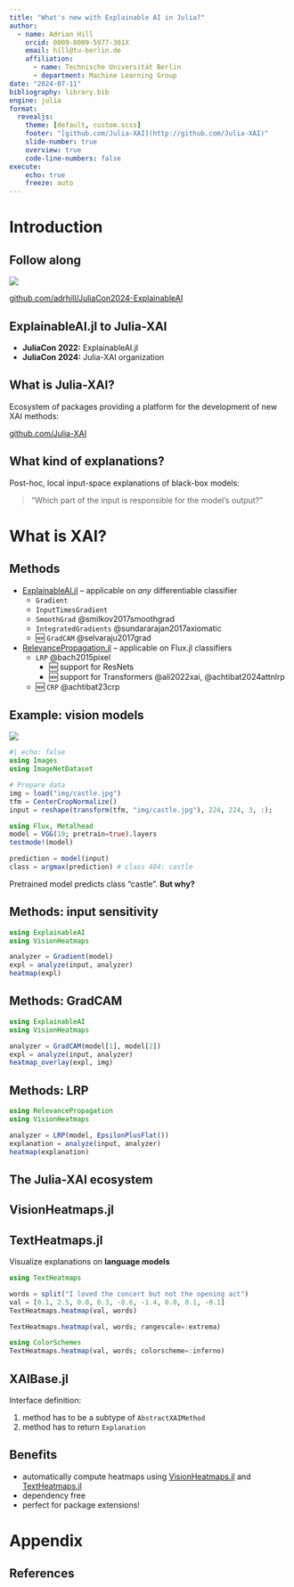 ```yaml
---
title: "What's new with Explainable AI in Julia?"
author:
  - name: Adrian Hill
    orcid: 0009-0009-5977-301X
    email: hill@tu-berlin.de
    affiliation: 
      - name: Technische Universität Berlin
      - department: Machine Learning Group
date: "2024-07-11"
bibliography: library.bib
engine: julia
format:
  revealjs:
    theme: [default, custom.scss]
    footer: "[github.com/Julia-XAI](http://github.com/Julia-XAI)"
    slide-number: true
    overview: true
    code-line-numbers: false
execute:
    echo: true
    freeze: auto
---
```


# Introduction

## Follow along

::: {.qr-code}
![](img/qr/qrcode.png)

[github.com/adrhill/JuliaCon2024-ExplainableAI](https://github.com/adrhill/JuliaCon2024-ExplainableAI)
:::

## ExplainableAI.jl to Julia-XAI

- **JuliaCon 2022:** ExplainableAI.jl
- **JuliaCon 2024:** Julia-XAI organization

::: {.callout-note}
## What is Julia-XAI?

Ecosystem of packages providing a platform for the development of new XAI methods:

[github.com/Julia-XAI](http://github.com/Julia-XAI)
:::

::: {.callout-important}
## What kind of explanations?

Post-hoc, local input-space explanations of black-box models:
 
> "Which part of the input is responsible for the model's output?"
:::

# What is XAI?

## Methods {.smaller}
- [ExplainableAI.jl](https://github.com/Julia-XAI/ExplainableAI.jl) – applicable on *any* differentiable classifier
  - `Gradient`
  - `InputTimesGradient` 
  - `SmoothGrad` @smilkov2017smoothgrad
  - `IntegratedGradients` @sundararajan2017axiomatic
  - 🆕 `GradCAM` @selvaraju2017grad
- [RelevancePropagation.jl](https://github.com/Julia-XAI/RelevancePropagation.jl) – applicable on Flux.jl classifiers
  - `LRP` @bach2015pixel
    - 🆕 support for ResNets
    - 🆕 support for Transformers @ali2022xai, @achtibat2024attnlrp
  - 🆕 `CRP` @achtibat23crp

## Example: vision models

![](img/castle.jpg){width=300px;}
```julia
#| echo: false
using Images
using ImageNetDataset

# Prepare data
img = load("img/castle.jpg")
tfm = CenterCropNormalize()
input = reshape(transform(tfm, "img/castle.jpg"), 224, 224, 3, :);
```

```julia
using Flux, Metalhead
model = VGG(19; pretrain=true).layers
testmode!(model)

prediction = model(input)
class = argmax(prediction) # class 484: castle
```

Pretrained model predicts class "castle". **But why?**

## Methods: input sensitivity

```julia
using ExplainableAI
using VisionHeatmaps

analyzer = Gradient(model)
expl = analyze(input, analyzer)
heatmap(expl)
```

## Methods: GradCAM

```julia
using ExplainableAI
using VisionHeatmaps

analyzer = GradCAM(model[1], model[2])
expl = analyze(input, analyzer)
heatmap_overlay(expl, img)
```

## Methods: LRP

```julia
using RelevancePropagation
using VisionHeatmaps

analyzer = LRP(model, EpsilonPlusFlat())
explanation = analyze(input, analyzer)
heatmap(explanation)
```

## The Julia-XAI ecosystem

## VisionHeatmaps.jl

## TextHeatmaps.jl

Visualize explanations on **language models**

```julia
using TextHeatmaps

words = split("I loved the concert but not the opening act")
val = [0.1, 2.5, 0.0, 0.3, -0.6, -1.4, 0.0, 0.1, -0.1]
TextHeatmaps.heatmap(val, words)
``` 

```julia
TextHeatmaps.heatmap(val, words; rangescale=:extrema)
```

```julia
using ColorSchemes
TextHeatmaps.heatmap(val, words; colorscheme=:inferno)
```

## XAIBase.jl

Interface definition:

1. method has to be a subtype of `AbstractXAIMethod`
2. method has to return `Explanation`

::: {.callout-note}
# Benefits
- automatically compute heatmaps using [VisionHeatmaps.jl](https://julia-xai.github.io/XAIDocs/VisionHeatmaps/stable/)
and [TextHeatmaps.jl](https://julia-xai.github.io/XAIDocs/TextHeatmaps/stable/)
- dependency free
- perfect for package extensions!
:::

# Appendix

## References

::: {#refs}
:::
